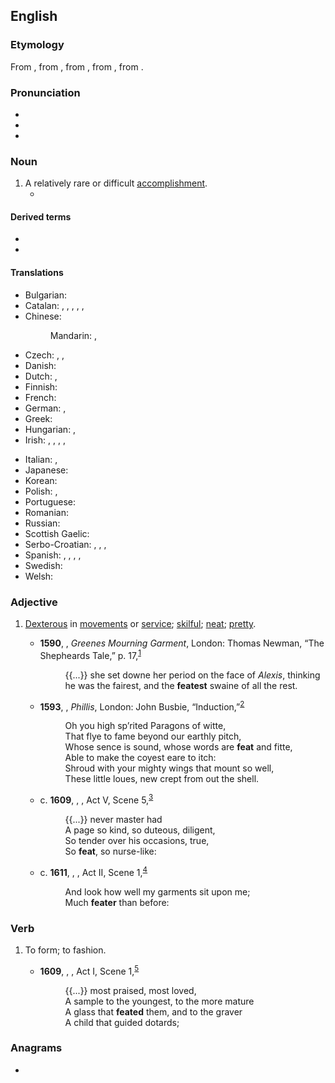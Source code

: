 {{also|feat.}}
==English==

===Etymology===
From {{etyl|enm|en}}, from {{etyl|xno|en}} {{m|fro|fet||action, deed}}, from {{etyl|fro|en}} {{m|fro|fait}}, from {{etyl|la|en}} {{m|la|factum}}, from {{m|la|facio|facere|to do, to make}}.

===Pronunciation===
* {{IPA|/fiːt/|lang=en}}
* {{homophones|lang=en|feet}}
* {{rhymes|iːt|lang=en}}

===Noun===
{{en-noun}}

# A relatively rare or difficult [[accomplishment]].
#* {{quote-journal
|lang=en
|date=January 22, 2013
|author=Phil McNulty
|title=Aston Villa 2-1 Bradford (3-4)
|work=BBC
|url=http://www.bbc.co.uk/sport/0/football/21022502
|page=
|passage=Bradford may have lost on the night but they stubbornly protected a 3-1 first-leg advantage to emulate a '''feat''' last achieved by Rochdale in 1962.}}

====Derived terms====
* {{l|en|no small feat}}
* {{l|en|no mean feat}}

====Translations====
{{trans-top|An accomplishment that's relatively rare or difficult}}
* Bulgarian: {{t+|bg|подвиг|m|sc=Cyrl}}
* Catalan: {{t|ca|gesta|f}}, {{t|ca|acompliment|m}}, {{t+|ca|proesa|f}}, {{t|ca|consecució|f}}, {{t+|ca|feta|f}}, {{t+|ca|fita|f}}
* Chinese:
*: Mandarin: {{t+|cmn|技藝|sc=Hani}}, {{t+|cmn|技艺|sc=Hani}}
* Czech: {{t+|cs|čin|m}}, {{t+|cs|výkon|m}}, {{t+|cs|kousek|m}}
* Danish: {{t|da|præstation|c}}
* Dutch: {{t+|nl|prestatie|f}}, {{t+|nl|verwezenlijking|f}}
* Finnish: {{t+|fi|saavutus}}
* French: {{t+|fr|exploit|m}}
* German: {{t+|de|Leistung|f}}, {{t+|de|Meisterstück|n}}
* Greek: {{t+|el|άθλος|m}}
* Hungarian: {{t+|hu|bravúr}}, {{t+|hu|hőstett}}
* Irish: {{t|ga|aicsean|m}}, {{t|ga|cleas|m}}, {{t|ga|éacht|m}}, {{t|ga|reabh|f}} {{qualifier|literary}}, {{t|ga|spleadh|f}} {{qualifier|literary}}
{{trans-mid}}
* Italian: {{t+|it|impresa|f}}, {{t|it|prodezza|f}}
* Japanese: {{t+|ja|業績|tr=gyōseki}}
* Korean: {{t+|ko|공적}}
* Polish: {{t+|pl|wyczyn|m-in}}, {{t+|pl|osiągnięcie|n}}
* Portuguese: {{t+|pt|feito}}
* Romanian: {{t+|ro|ispravă|f}}
* Russian: {{t+|ru|по́двиг|m}}
* Scottish Gaelic: {{t|gd|cleas|m}}
* Serbo-Croatian: {{t+|sh|postignuće|n}}, {{t+|sh|čin|m}}, {{t+|sh|podvig|m}}, {{t|sh|podhvat|m}}
* Spanish: {{t+|es|hazaña|f}}, {{t+|es|proeza|f}}, {{t+|es|gesta|f}}, {{t+|es|logro|m}}, {{t+|es|empresa|f}}
* Swedish: {{t+|sv|bedrift|c}}
* Welsh: {{t|cy|cyflawniad}}
{{trans-bottom}}

===Adjective===
{{en-adj|er}}

# {{lb|en|archaic}} [[dexterous|Dexterous]] in [[movement]]s or [[service]]; [[skilful]]; [[neat]]; [[pretty]].
#* '''1590''', {{w|Robert Greene (dramatist)|Robert Greene}}, ''Greenes Mourning Garment'', London: Thomas Newman, “The Shepheards Tale,” p. 17,<sup>[http://name.umdl.umich.edu/A02110.0001.001]</sup>
#*: {{...}}  she set downe her period on the face of ''Alexis'', thinking he was the fairest, and the '''featest''' swaine of all the rest.
#* '''1593''', {{w|Thomas Lodge}}, ''Phillis'', London: John Busbie, “Induction,”<sup>[http://name.umdl.umich.edu/A06170.0001.001]</sup>
#*: Oh you high sp’rited Paragons of witte,
#*: That flye to fame beyond our earthly pitch,
#*: Whose sence is sound, whose words are '''feat''' and fitte,
#*: Able to make the coyest eare to itch:
#*: Shroud with your mighty wings that mount so well,
#*: These little loues, new crept from out the shell.
#* c. '''1609''', {{w|William Shakespeare}}, ''{{w|Cymbeline}}'', Act V, Scene 5,<sup>[http://www.opensourceshakespeare.org/views/plays/play_view.php?WorkID=cymbeline&Scope=entire&pleasewait=1&msg=pl]</sup>
#*: {{...}} never master had
#*: A page so kind, so duteous, diligent,
#*: So tender over his occasions, true,
#*: So '''feat''', so nurse-like:
#* c. '''1611''', {{w|William Shakespeare}}, ''{{w|The Tempest}}'', Act II, Scene 1,<sup>[http://www.opensourceshakespeare.org/views/plays/play_view.php?WorkID=tempest&Scope=entire&pleasewait=1&msg=pl]</sup>
#*: And look how well my garments sit upon me;
#*: Much '''feater''' than before:

===Verb===
{{en-verb}}

# {{lb|en|obsolete}} To form; to fashion.
#* '''1609''', {{w|William Shakespeare}}, ''{{w|Cymbeline}}'', Act I, Scene 1,<sup>[http://www.opensourceshakespeare.org/views/plays/play_view.php?WorkID=cymbeline&Scope=entire&pleasewait=1&msg=pl]</sup>
#*: {{...}} most praised, most loved,
#*: A sample to the youngest, to the more mature
#*: A glass that '''feated''' them, and to the graver
#*: A child that guided dotards;

===Anagrams===
* {{anagrams|en|a=aeft|EFTA|Fate|TAFE|TFAE|fate|feta}}